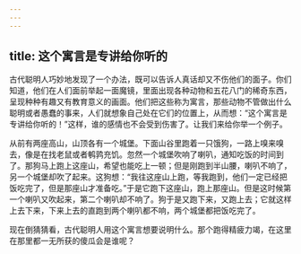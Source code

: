 ```yaml
---
---
---
```

title: 这个寓言是专讲给你听的
---



古代聪明人巧妙地发现了一个办法，既可以告诉人真话却又不伤他们的面子。你们知道，他们在人们面前举起一面魔镜，里面出现各种动物和五花八门的稀奇东西，呈现种种有趣又有教育意义的画面。他们把这些称为寓言，那些动物不管做出什么聪明或者愚蠢的事来，人们就想象自己处在它们的位置上，从而想：“这个寓言是专讲给你听的！”这样，谁的感情也不会受到伤害了。让我们来给你举一个例子。

从前有两座高山，山顶各有一个城堡。下面山谷里跑着一只饿狗，一路上嗅来嗅去，像是在找老鼠或者鹌鹑充饥。忽然一个城堡吹响了喇叭，通知吃饭的时间到了。那狗马上跑上这座山，希望也能吃上一顿；但是刚跑到半山腰，喇叭不响了，另一个城堡却吹了起来。这狗想：“我往这座山上跑，等我跑到，他们一定已经把饭吃完了，但是那座山才准备吃。”于是它跑下这座山，跑上那座山。但是这时候第一个喇叭又吹起来，第二个喇叭却不响了。狗于是又跑下来，又跑上去；它就这样上去下来，下来上去的直跑到两个喇叭都不响，两个城堡都把饭吃完了。

现在倒猜猜看，古代聪明人用这个寓言想要说明什么。那个跑得精疲力竭，在这里在那里都一无所获的傻瓜会是谁呢？